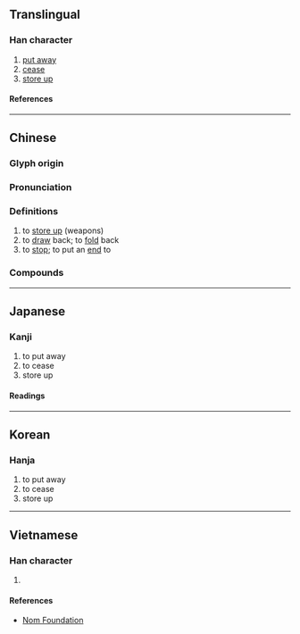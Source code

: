 {{character info}}
==Translingual==

===Han character===
{{Han char|rn=62|rad=戈|as=09|sn=13|four=63150|canj=RJI,XRJI|ids=⿰咠戈}}

# [[put away]]
# [[cease]]
# [[store up]]

====References====
{{Han ref|kx=0413.180|dkj=11617|dj=0756.120|hdz=21408.180|uh=6222}}

----

==Chinese==
{{zh-forms}}

===Glyph origin===
{{Han etym}}

===Pronunciation===
{{zh-pron
|m=jí
|c=cap1
|mn=chhip
|mc=y
|oc=y
|ma=
|cat=v
}}

===Definitions===
{{zh-hanzi}}

# to [[store up]] (weapons)
# to [[draw]] back; to [[fold]] back
# to [[stop]]; to put an [[end]] to

===Compounds===
{{zh-der|干戈載戢|戢鱗潛翼|斂戢|戢兵|戢翼|戢身|戢景|戢戢|戢止|戢鱗}}

----

==Japanese==

===Kanji===
{{ja-kanji|grade=|rs=戈09}}

# to put away
# to cease
# store up

====Readings====
{{ja-readings
|on=しゅう
|kun=おさめる
}}

----

==Korean==

===Hanja===
{{ko-hanja|집}}

# to put away
# to cease
# store up

----

==Vietnamese==

===Han character===
{{vi-readings|rs=戈09|reading=tập}}

# {{rfdef|vi|sort=戈09}}

====References====
* [http://nomfoundation.org/common/nom_details.php?codepoint=6222 Nom Foundation]